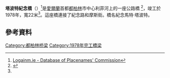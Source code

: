 {{Infobox bridge
|bridge_name = 塔波特紀念橋
|native_name = ''Droichead Cuimhneacháin an Talbóidigh''
|native_name_lang = ga
|image = Dublin Bridge night.jpg
|image_size = 260
|alt = Talbot Memorial Bridge looking downstream
|caption = 
|crosses = [[利菲河|利菲河]]
|locale = [[都柏林|都柏林]]
|designer = -{De Leuw, Chadwick & O’hEocha Engineers}-
|length = ~75m
|width = ~22m
|spans = 3
|begin = 1976年4月<ref name="PhillipsHamilton">[http://www.berthamilton.com/13329.pdf "Project history of Dublin’s River Liffey bridges" Bridge Engineering 156 Issue BE4, Phillips & Hamilton]</ref>
|complete = 1978年2月<ref name="PhillipsHamilton"/>
|coordinates = {{Coord|53.3478|N|6.2517|W|display=it}}
|map_type=Ireland Central Dublin
}}
'''塔波特紀念橋'''（{{lang-en|Talbot Memorial Bridge}}）<ref>[http://www.logainm.ie/Do.aspx?parentID=100002&typeID=DR&placeID=1167155 Logainm.ie - Database of Placenames' Commission]{{dead link|date=2018年2月 |bot=InternetArchiveBot |fix-attempted=yes }}</ref>是[[愛爾蘭|愛爾蘭]]首都[[都柏林|都柏林]]市中心利菲河上的一座公路橋 <ref name="structurae">{{Structurae|id=s0027344|title=Talbot Memorial Bridge}}</ref>，竣工於1978年，寬22米<ref name="PhillipsHamilton"/>。這座橋連接了紀念路和摩斯街。橋名紀念馬特·塔波特。

==參考資料==
{{Reflist}}

{{DEFAULTSORT:Talbot}}
[[Category:都柏林桥梁|Category:都柏林桥梁]]
[[Category:1978年完工橋梁|Category:1978年完工橋梁]]
{{Bridge-Stub}}